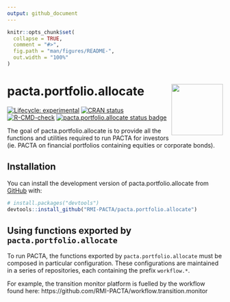 ```yaml
---
output: github_document
---
```


<!-- README.md is generated from README.Rmd. Please edit that file -->

```r
knitr::opts_chunk$set(
  collapse = TRUE,
  comment = "#>",
  fig.path = "man/figures/README-",
  out.width = "100%"
)
```

# pacta.portfolio.allocate <img src="man/figures/logo.png" align="right" width="120" />

<!-- badges: start -->
[![Lifecycle: experimental](https://img.shields.io/badge/lifecycle-experimental-orange.svg)](https://lifecycle.r-lib.org/articles/stages.html#experimental)
[![CRAN status](https://www.r-pkg.org/badges/version/pacta.portfolio.allocate)](https://CRAN.R-project.org/package=pacta.portfolio.allocate)
[![R-CMD-check](https://github.com/RMI-PACTA/pacta.portfolio.allocate/actions/workflows/R-CMD-check.yaml/badge.svg)](https://github.com/RMI-PACTA/pacta.portfolio.allocate/actions/workflows/R-CMD-check.yaml)
[![pacta.portfolio.allocate status badge](https://rmi-pacta.r-universe.dev/badges/pacta.portfolio.allocate)](https://rmi-pacta.r-universe.dev/ui#package:pacta.portfolio.allocate)
<!-- badges: end -->

The goal of pacta.portfolio.allocate is to provide all the functions and 
utilities required to run PACTA for investors (ie. PACTA on financial portfolios 
containing equities or corporate bonds). 

## Installation

You can install the development version of pacta.portfolio.allocate from [GitHub](https://github.com/) with:

``` r
# install.packages("devtools")
devtools::install_github("RMI-PACTA/pacta.portfolio.allocate")
```

## Using functions exported by `pacta.portfolio.allocate`

To run PACTA, the functions exported by `pacta.portfolio.allocate` must be 
composed in particular configuration. These configurations are maintained in a 
series of repositories, each containing the prefix `workflow.*`. 

For example, the transition monitor platform is fuelled by the workflow found 
here: https://github.com/RMI-PACTA/workflow.transition.monitor
